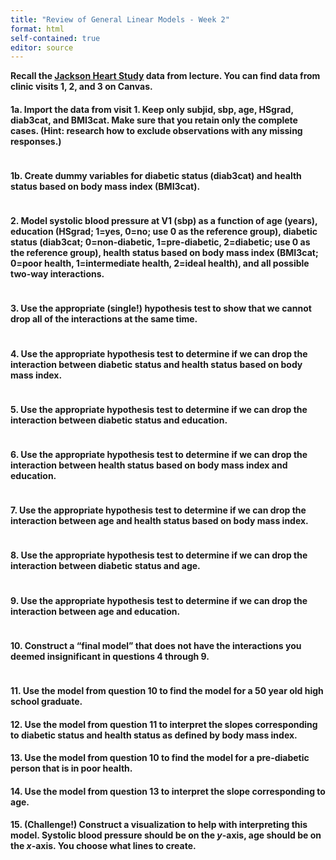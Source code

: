 ```yaml
---
title: "Review of General Linear Models - Week 2"
format: html
self-contained: true
editor: source
---
```


**Recall the [Jackson Heart Study](https://www.jacksonheartstudy.org/) data from lecture. You can find data from clinic visits 1, 2, and 3 on Canvas.**

#### 1a. Import the data from visit 1. Keep only subjid, sbp, age, HSgrad, diab3cat, and BMI3cat. Make sure that you retain only the complete cases. (Hint: research how to exclude observations with any missing responses.)

```r

```

#### 1b. Create dummy variables for diabetic status (diab3cat) and health status based on body mass index (BMI3cat).

```r

```

#### 2. Model systolic blood pressure at V1 (sbp) as a function of age (years), education (HSgrad; 1=yes, 0=no; use 0 as the reference group), diabetic status (diab3cat; 0=non-diabetic, 1=pre-diabetic, 2=diabetic; use 0 as the reference group), health status based on body mass index (BMI3cat; 0=poor health, 1=intermediate health, 2=ideal health), and all possible two-way interactions. 

```r

```

#### 3. Use the appropriate (single!) hypothesis test to show that we cannot drop all of the interactions **at the same time**.

```r

```

#### 4. Use the appropriate hypothesis test to determine if we can drop the interaction between diabetic status and health status based on body mass index. 

```r

```

#### 5. Use the appropriate hypothesis test to determine if we can drop the interaction between diabetic status and education. 

```r

```

#### 6. Use the appropriate hypothesis test to determine if we can drop the interaction between health status based on body mass index and education. 

```r

```

#### 7. Use the appropriate hypothesis test to determine if we can drop the interaction between age and health status based on body mass index. 

```r

```

#### 8. Use the appropriate hypothesis test to determine if we can drop the interaction between diabetic status and age. 

```r

```

#### 9. Use the appropriate hypothesis test to determine if we can drop the interaction between age and education. 

```r

```

#### 10. Construct a "final model" that does not have the interactions you deemed insignificant in questions 4 through 9. 

```r

```

#### 11. Use the model from question 10 to find the model for a 50 year old high school graduate.

#### 12. Use the model from question 11 to interpret the slopes corresponding to diabetic status and health status as defined by body mass index.

#### 13. Use the model from question 10 to find the model for a pre-diabetic person that is in poor health.

#### 14. Use the model from question 13 to interpret the slope corresponding to age. 

#### 15. (Challenge!) Construct a visualization to help with interpreting this model. Systolic blood pressure should be on the *y*-axis, age should be on the *x*-axis. You choose what lines to create. 

```r

```




